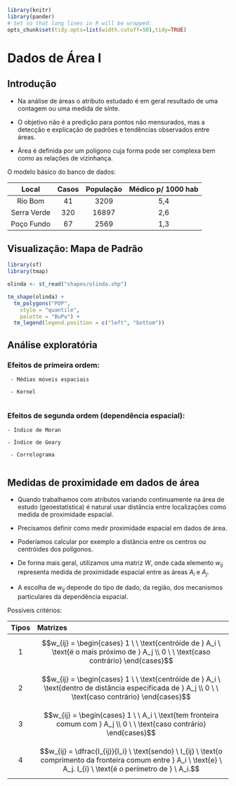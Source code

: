 
```r
library(knitr)
library(pander)
# Set so that long lines in R will be wrapped:
opts_chunk$set(tidy.opts=list(width.cutoff=50),tidy=TRUE)

```

# Dados de Área I

## Introdução 

- Na análise de áreas o atributo estudado é em geral resultado de uma contagem ou uma medida de sı́nte.

- O objetivo não é a predição para pontos não mensurados, mas a detecção e explicação de padrões e tendências observados entre áreas.

- Área é definida por um polı́gono cuja forma pode ser complexa bem como as relações de vizinhança.

O modelo básico do banco de dados:

|    Local    | Casos | População | Médico p/ 1000 hab |
| :---------: | :---: | :-------: | :----------------: |
|   Rio Bom   |  41   |   3209    |        5,4         |
| Serra Verde |  320  |   16897   |        2,6         |
| Poço Fundo  |  67   |   2569    |        1,3         |

## Visualização: Mapa de Padrão


```r

library(sf)  
library(tmap)

olinda <- st_read("shapes/olinda.shp")

tm_shape(olinda) +
  tm_polygons("POP",
    style = "quantile",
    palette = "BuPu") +
  tm_legend(legend.position = c("left", "bottom"))


```

## Análise exploratória

### Efeitos de primeira ordem:

     - Médias móveis espaciais

     - Kernel
     
### Efeitos de segunda ordem (dependência espacial):

    - Índice de Moran
    
    - Índice de Geary

     - Correlograma
     
## Medidas de proximidade em dados de área

- Quando trabalhamos com atributos variando continuamente na área de estudo (geoestatı́stica) é natural usar distância entre localizações como medida de proximidade espacial.

- Precisamos definir como medir proximidade espacial em dados de área.

- Poderı́amos calcular por exemplo a distância entre os centros ou centróides dos polı́gonos.

- De forma mais geral, utilizamos uma matriz $W$, onde cada elemento $w_{ij}$ representa medida de proximidade espacial entre as áreas $A_i$ e $A_j$.

- A escolha de $w_{ij}$ depende do tipo de dado, da região, dos mecanismos particulares da dependência espacial.

Possíveis critérios:

| Tipos | Matrizes                                                     |
| :---: | :----------------------------------------------------------- |
|   1   | $$w_{ij} = \begin{cases} 1  \ \ \text{centróide de } A_i \ \text{é o mais próximo de } A_j \\ 0 \ \ \text{caso contrário} \end{cases}$$ |
|   2   | $$w_{ij} = \begin{cases} 1  \ \ \text{centróide de } A_i \ \text{dentro de distância especificada de } A_j \\ 0 \ \ \text{caso contrário} \end{cases}$$ |
|   3   | $$w_{ij} = \begin{cases} 1  \ \ A_i \ \text{tem fronteira comum com } A_j \\ 0 \ \ \text{caso contrário} \end{cases}$$ |
|   4   | $$w_{ij} = \dfrac{I_{ij}}{I_i} \ \text{sendo} \ I_{ij} \ \text{o comprimento da fronteira comum entre } A_i \ \text{e} \ A_j. I_{i} \ \text{é o perímetro de } \ A_i.$$ |